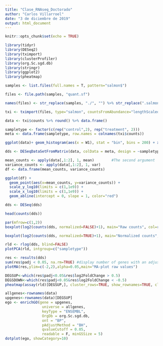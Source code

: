 ---
title: "Clase_RNAseq_Doctorado"
author: "Carlos Villarroel"
date: "3 de diciembre de 2019"
output: html_document
---

```{r setup, include=FALSE}
knitr::opts_chunk$set(echo = TRUE)
```

```{r message=FALSE, warning=FALSE}
library(tidyr)
library(DESeq2)
library(tximport)
library(clusterProfiler)
library(org.Sc.sgd.db)
library(stringr)
library(ggplot2)
library(pheatmap)
```

```{r}

samples <- list.files(full.names = T, pattern="salmon$")

files <- file.path(samples, "quant.sf")

names(files) <- str_replace(samples, "./", "") %>% str_replace(".salmon", "")
```

```{r}
txi <- tximport(files, type="salmon", countsFromAbundance="lengthScaledTPM",txOut = T)
```

```{r}
data <- txi$counts %>% round() %>% data.frame()

sampletype <- factor(c(rep("control",2), rep("treatment", 2)))
meta <- data.frame(sampletype, row.names = colnames(txi$counts))
```
```{r}
ggplot(data)+ geom_histogram(aes(x = W1), stat = "bin", bins = 200) + xlab("Raw expression counts")+ylab("Number of genes")

```
```{r}

dds <- DESeqDataSetFromMatrix(data, colData = meta, design = ~sampletype)
```
```{r}
mean_counts <- apply(data[,1:2], 1, mean)        #The second argument '1' of 'apply' function indicates the function being applied to rows. Use '2' if applied to columns 
variance_counts <- apply(data[,1:2], 1, var)
df <- data.frame(mean_counts, variance_counts)

ggplot(df) +
  geom_point(aes(x=mean_counts, y=variance_counts)) + 
  scale_y_log10(limits = c(1,1e9)) +
  scale_x_log10(limits = c(1,1e9)) +
  geom_abline(intercept = 0, slope = 1, color="red")
```

```{r}
dds <- DESeq(dds)

```

```{r}
head(counts(dds))

```
```{r}
par(mfrow=c(1,2))
boxplot(log2(counts(dds, normalized=FALSE)+1), main="Raw counts", col=rep(c("lightblue","lightgreen"), each=2), ylim = c(0, 15),las=2)

boxplot(log2(counts(dds, normalized=TRUE)+1), main="Normalized counts", col=rep(c("lightblue","lightgreen"), each=2), ylim = c(0, 15),las=2)
```
```{r}
rld <- rlog(dds, blind=FALSE)
plotPCA(rld, intgroup=c("sampletype"))

```

```{r}
res <- results(dds)
sum(res$padj < 0.05, na.rm=TRUE) #display number of genes with an adjusted p value less than .05
plotMA(res,ylim=c(-2,2),alpha=0.05,main="MA-plot raw values")


```

```{r}
DEGSUP<-which(res$padj<0.05&res$log2FoldChange > 0.5)
DEGSDOWN<-which(res$padj<0.05&res$log2FoldChange < -0.5)
pheatmap(assay(rld)[DEGSUP,], cluster_rows=TRUE, show_rownames=TRUE, cluster_cols=FALSE,scale = "row",fontsize_row = 4,main="Hierarchical cluster",border_color = NA)
```

```{r}
allgenes<-rownames(data)
upgenes<-rownames(data)[DEGSUP]
ego <- enrichGO(gene = upgenes, 
                 universe = allgenes,
                 keyType = "ENSEMBL",
                 OrgDb = org.Sc.sgd.db, 
                 ont = "BP", 
                 pAdjustMethod = "BH", 
                 qvalueCutoff = 0.05, 
                 readable = F, minGSSize = 5)
dotplot(ego, showCategory=10)
```

